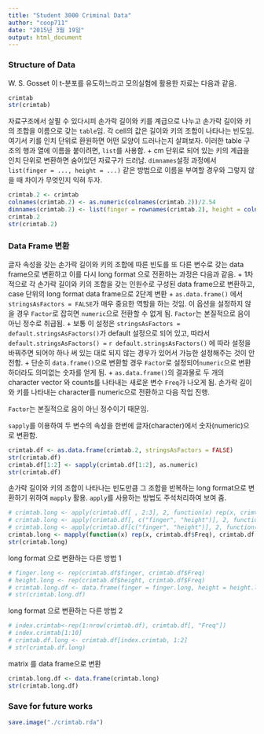 ```yaml
---
title: "Student 3000 Criminal Data"
author: "coop711"
date: "2015년 3월 19일"
output: html_document
---
```


### Structure of Data

W. S. Gosset 이 t-분포를 유도하느라고 모의실험에 활용한 자료는 다음과 같음.

```r
crimtab
str(crimtab)
```

자료구조에서 살필 수 있다시피 손가락 길이와 키를 계급으로 나누고 손가락 길이와 키의 조합을 이름으로 갖는 `table`임. 각 cell의 값은 길이와 키의 조합이 나타나는 빈도임. 여기서 키를 인치 단위로 환원하면 어떤 모양이 드러나는지 살펴보자. 이러한 table 구조의 행과 열에 이름을 붙이려면, `list`를 사용함.
    + cm 단위로 되어 있는 키의 계급을 인치 단위로 변환하면 숨어있던 자료구가 드러남. `dimnames`설정 과정에서 `list(finger = ..., height = ...)` 같은 방법으로 이름을 부여할 경우와 그렇지 않을 때 차이가 무엇인지 익혀 두자.

```r
crimtab.2 <- crimtab
colnames(crimtab.2) <- as.numeric(colnames(crimtab.2))/2.54
dimnames(crimtab.2) <- list(finger = rownames(crimtab.2), height = colnames(crimtab.2))
crimtab.2
str(crimtab.2)
```

### Data Frame 변환

글자 속성을 갖는 손가락 길이와 키의 조합에 따른 빈도를 또 다른 변수로 갖는 data frame으로 변환하고 이를 다시 long format 으로 전환하는 과정은 다음과 같음.
    + 1차적으로 각 손가락 길이와 키의 조합을 갖는 인원수로 구성된 data frame으로 변환하고, case 단위의 long format data frame으로 2단계 변환 
    + `as.data.frame()` 에서 `stringsAsFactors = FALSE`가 매우 중요한 역할을 하는 것임. 이 옵션을 설정하지 않을 경우 `Factor`로 잡히면 `numeric`으로 전환할 수 없게 됨. `Factor`는 본질적으로 음이 아닌 정수로 취급됨.
    + 보통 이 설정은 `stringsAsFactors = default.stringsAsFactors()`가 default 설정으로 되어 있고, 따라서 `default.stringsAsFactors() = ` `r default.stringsAsFactors()` 에 따라 설정을 바꿔주면 되어야 하나 써 있는 대로 되지 않는 경우가 있어서 가능한 설정해주는 것이 안전함.
    + 단순히 `data.frame()`으로 변환할 경우 `Factor`로 설정되어`numeric`으로 변환하더라도 의미없는 숫자를 얻게 됨. 
    + `as.data.frame()`의 결과물로 두 개의 character vector 와 counts를 나타내는 새로운 변수 `Freq`가 나오게 됨. 손가락 길이와 키를 나타내는 character를 numeric으로 전환하고 다음 작업 진행.

`Factor`는 본질적으로 음이 아닌 정수이기 때문임.

`sapply`를 이용하여 두 변수의 속성을 한번에 글자(character)에서 숫자(numeric)으로 변환함.

```r
crimtab.df <- as.data.frame(crimtab.2, stringsAsFactors = FALSE)
str(crimtab.df)
crimtab.df[1:2] <- sapply(crimtab.df[1:2], as.numeric)
str(crimtab.df)
```

손가락 길이와 키의 조합이 나타나는 빈도만큼 그 조합을 반복하는 long format으로 변환하기 위하여 `mapply` 활용. `apply`를 사용하는 방법도 주석처리하여 보여 줌.

```r
# crimtab.long <- apply(crimtab.df[ , 2:3], 2, function(x) rep(x, crimtab.df[ , 1]))
# crimtab.long <- apply(crimtab.df[, c("finger", "height")], 2, function(x) rep(x, crimtab.df[ , "Freq"]))
# crimtab.long <- apply(crimtab.df[c("finger", "height")], 2, function(x) rep(x, crimtab.df[ , "Freq"]))
crimtab.long <- mapply(function(x) rep(x, crimtab.df$Freq), crimtab.df[c("finger", "height")])
str(crimtab.long)
```

long format 으로 변환하는 다른 방법 1

```r
# finger.long <- rep(crimtab.df$finger, crimtab.df$Freq)
# height.long <- rep(crimtab.df$height, crimtab.df$Freq)
# crimtab.long.df <- data.frame(finger = finger.long, height = height.long)
# str(crimtab.long.df)
```
long format 으로 변환하는 다른 방법 2

```r
# index.crimtab<-rep(1:nrow(crimtab.df), crimtab.df[, "Freq"])
# index.crimtab[1:10]
# crimtab.df.long <- crimtab.df[index.crimtab, 1:2]
# str(crimtab.df.long)
```
matrix 를 data frame으로 변환

```r
crimtab.long.df <- data.frame(crimtab.long)
str(crimtab.long.df)
```

### Save for future works

```r
save.image("./crimtab.rda")
```